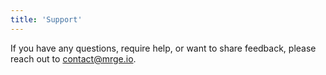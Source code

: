 ```yaml
---
title: 'Support'
---
```


If you have any questions, require help, or want to share feedback, please reach out to [contact@mrge.io](mailto:contact@mrge.io).
